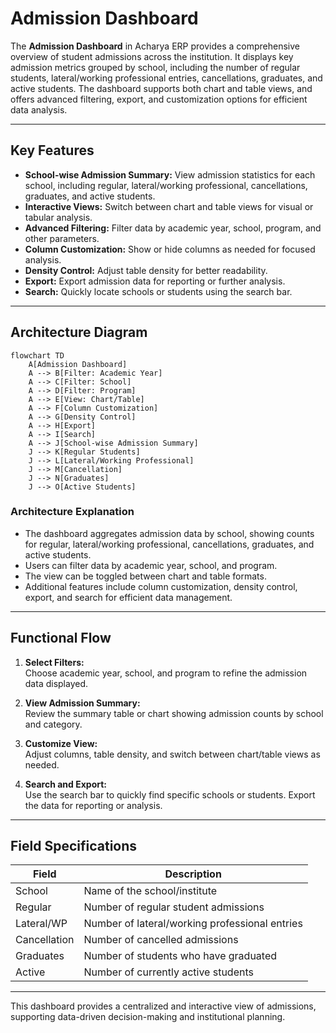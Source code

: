 # Admission Dashboard

The **Admission Dashboard** in Acharya ERP provides a comprehensive overview of student admissions across the institution. It displays key admission metrics grouped by school, including the number of regular students, lateral/working professional entries, cancellations, graduates, and active students. The dashboard supports both chart and table views, and offers advanced filtering, export, and customization options for efficient data analysis.

---

## Key Features

- **School-wise Admission Summary:** View admission statistics for each school, including regular, lateral/working professional, cancellations, graduates, and active students.
- **Interactive Views:** Switch between chart and table views for visual or tabular analysis.
- **Advanced Filtering:** Filter data by academic year, school, program, and other parameters.
- **Column Customization:** Show or hide columns as needed for focused analysis.
- **Density Control:** Adjust table density for better readability.
- **Export:** Export admission data for reporting or further analysis.
- **Search:** Quickly locate schools or students using the search bar.

---

## Architecture Diagram

```mermaid
flowchart TD
    A[Admission Dashboard]
    A --> B[Filter: Academic Year]
    A --> C[Filter: School]
    A --> D[Filter: Program]
    A --> E[View: Chart/Table]
    A --> F[Column Customization]
    A --> G[Density Control]
    A --> H[Export]
    A --> I[Search]
    A --> J[School-wise Admission Summary]
    J --> K[Regular Students]
    J --> L[Lateral/Working Professional]
    J --> M[Cancellation]
    J --> N[Graduates]
    J --> O[Active Students]
```

### Architecture Explanation

- The dashboard aggregates admission data by school, showing counts for regular, lateral/working professional, cancellations, graduates, and active students.
- Users can filter data by academic year, school, and program.
- The view can be toggled between chart and table formats.
- Additional features include column customization, density control, export, and search for efficient data management.

---

## Functional Flow

1. **Select Filters:**  
   Choose academic year, school, and program to refine the admission data displayed.

2. **View Admission Summary:**  
   Review the summary table or chart showing admission counts by school and category.

3. **Customize View:**  
   Adjust columns, table density, and switch between chart/table views as needed.

4. **Search and Export:**  
   Use the search bar to quickly find specific schools or students. Export the data for reporting or analysis.

---

## Field Specifications

| Field           | Description                                      |
|-----------------|--------------------------------------------------|
| School          | Name of the school/institute                     |
| Regular         | Number of regular student admissions             |
| Lateral/WP      | Number of lateral/working professional entries   |
| Cancellation    | Number of cancelled admissions                   |
| Graduates       | Number of students who have graduated            |
| Active          | Number of currently active students              |

---

This dashboard provides a centralized and interactive view of admissions, supporting data-driven decision-making and institutional planning.
